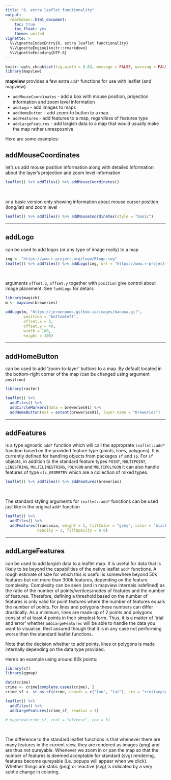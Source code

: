 ```yaml
---
title: "6. extra leaflet functionality"
output:
  rmarkdown::html_document:
    toc: true
    toc_float: yes
    theme: united
vignette: >
  %\VignetteIndexEntry{6. extra leaflet functionality}
  %\VignetteEngine{knitr::rmarkdown}
  %\VignetteEncoding{UTF-8}
---
```


```r
knitr::opts_chunk$set(fig.width = 8.83, message = FALSE, warning = FALSE)
library(mapview)
```

**mapview** provides a few extra `add*` functions for use with leaflet (and mapview).

- `addMouseCoordinates` - add a box with mouse position, projection information and zoom level information
- `addLogo` - add images to maps
- `addHomeButton` - add zoom-to button to a map
- `addFeatures` - add features to a map, regardless of features type
- `addLargeFeatures` - add largish data to a map that would usually make the map rather unresposnive

Here are some examples:

## addMouseCoordinates

let's us add mouse position information along with detailed information about the layer's projection and zoom level information

```r
leaflet() %>% addTiles() %>% addMouseCoordinates()
```

<br>

or a basic version only showing information about mouse cursor position (long/lat) and zoom level

```r
leaflet() %>% addTiles() %>% addMouseCoordinates(style = "basic")
```

------

## addLogo

can be used to add logos (or any type of image really) to a map

```r
img <- "https://www.r-project.org/logo/Rlogo.svg"
leaflet() %>% addTiles() %>% addLogo(img, url = "https://www.r-project.org/logo/")
```

<br>

arguments `offset.x`, `offset.y` together with `position` give control about image placement. See `?addLogo` for details

```r
library(magick)
m <- mapview(breweries)

addLogo(m, "https://jeroenooms.github.io/images/banana.gif",
        position = "bottomleft",
        offset.x = 5,
        offset.y = 40,
        width = 100,
        height = 100)
```

------

## addHomeButton

can be used to add 'zoom-to-layer' buttons to a map. By default located in the bottom-right corner of the map (can be changed using argument `position`)

```r
library(raster)

leaflet() %>% 
  addTiles() %>% 
  addCircleMarkers(data = breweries91) %>% 
  addHomeButton(ext = extent(breweries91), layer.name = "Breweries")
```

------

## addFeatures

is a type agnostic `add*` function which will call the approprate `leaflet::add*` function based on the provided feature type (points, lines, polygons). It is currently defined for handling objects from packages `sf` and `sp`. For `sf` objects, in addition to the standard feature types `POINT`, `MULTIPOINT`, `LINESTRING`, `MULTILINESTRING`, `POLYGON` and `MULTIPOLYGON` it can also handle features of type `sfc_GEOMETRY` which are a collection of mixed types.

```r
leaflet() %>% addTiles() %>% addFeatures(breweries)
```

<br>

The standard styling arguments for `leaflet::add*` functions can be used just like in the original `add*` function

```r
leaflet() %>% 
  addTiles() %>% 
  addFeatures(franconia, weight = 1, fillColor = "grey", color = "black",
              opacity = 1, fillOpacity = 0.6)
```

------

## addLargeFeatures

can be used to add largish data to a leaflet map. It is useful for data that is likely to be beyond the capabilities of the native leaflet `add*` functions. A rough estimate of size for which this is useful is somewhere beyond 50k features but not more than 300k features, depending on the feature complexity. Complexity can be seen (and in mapview internals isdefined) as the ratio of the number of points/vertices/nodes of features and the number of features. Therefore, defining a threshold based on the number of features is only valid for point features where the number of features equals the number of points. For lines and polygons these numbers can differ drastically. As a minimum, lines are made up of 2 points and polygons consist of at least 4 points in their simplest form. Thus, it is a matter of 'trial and error' whether `addLargeFeatures` will be able to handle the data you want to visualise. Rest assured though that it is in any case not performing worse than the standard leaflet functions.

Note that the decision whether to add points, lines or polygons is made internally depending on the data type provided.

Here's an example using around 80k points:

```r
library(sf)
library(ggmap)

data(crime)
crime <- crime[complete.cases(crime), ]
crime_sf <- st_as_sf(crime, coords = c("lon", "lat"), crs = "+init=epsg:4326")

leaflet() %>%
  addTiles() %>%
  addLargeFeatures(crime_sf, readius = 3)

# mapview(crime_sf, zcol = "offense", cex = 3)
```

<br>

The difference to the standard leaflet functions is that whenever there are many features in the current view, they are rendered as images (png) and are thus not qureyable. Whenever we zoom in or pan the map so that the number of features is deemed acceptable for standard (svg) rendering, features become qureyable (i.e. popups will appear when we click). Whether things are static (png) or reactive (svg) is indicated by a very subtle change in coloring. 
